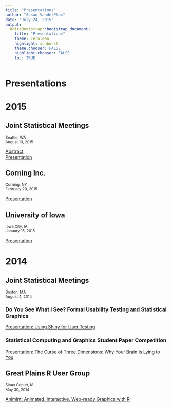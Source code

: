 ```yaml
---
title: "Presentations"
author: "Susan VanderPlas"
date: "July 24, 2015"
output:
  knitrBootstrap::bootstrap_document:
    title: "Presentations"
    theme: cerulean
    highlight: sunburst
    theme.chooser: FALSE
    highlight.chooser: FALSE
    toc: TRUE
---
```

<div class="jumbotron">
<h1> Presentations </h1>
</div>

# 2015

## Joint Statistical Meetings
<small>
Seattle, WA    
August 10, 2015
</small>

[Abstract](https://www.amstat.org/meetings/jsm/2015/onlineprogram/AbstractDetails.cfm?abstractid=314184)    
[Presentation](JSM2015/Animint.html)

## Corning Inc.
<small>
Corning, NY    
February 20, 2015
</small>

[Presentation](JobTalks/Corning/Presentation.html)

## University of Iowa
<small>
Iowa City, IA    
January 15, 2015
</small>

[Presentation](JobTalks/UI/Presentation.html)

# 2014
## Joint Statistical Meetings
<small>
Boston, MA    
August 4, 2014
</small>

### Do You See What I See? Formal Usability Testing and Statistical Graphics
[Presentation: Using Shiny for User Testing](JSM2014/UserTesting/UserTesting.html)

### Statistical Computing and Graphics Student Paper Competition
[Presentation: The Curse of Three Dimensions: Why Your Brain Is Lying to You](JSM2014/WhyYourBrainIsLyingToYou/JSM2014.html)

## Great Plains R User Group
<small>
Sioux Center, IA    
May 30, 2014
</small>

[Animint: Animated, Interactive, Web-ready Graphics with R](RUserGroups - Animint/animint.html)
